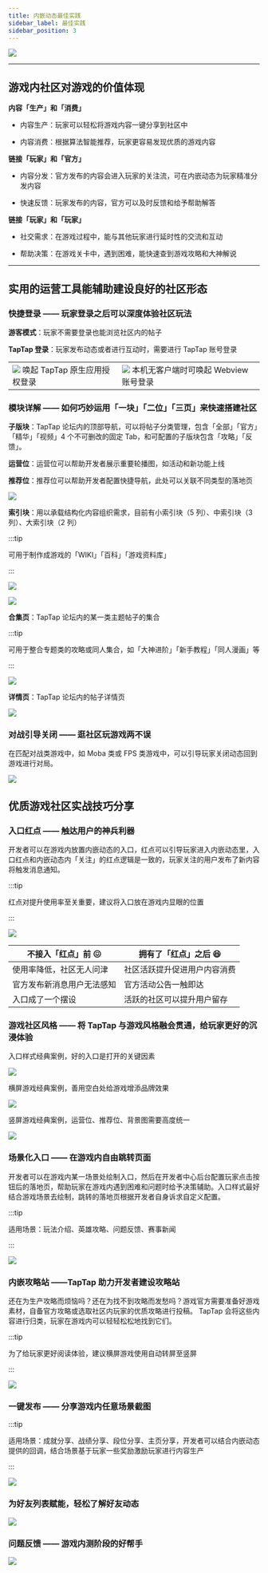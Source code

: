 ```yaml
---
title: 内嵌动态最佳实践
sidebar_label: 最佳实践
sidebar_position: 3
---
```



![](https://capacity-files.lcfile.com/Fo0jjeOf1F4nIsWsuvGt3zUxqt7CRTvQ/head_cover.png)

---

## 游戏内社区对游戏的价值体现

**内容「生产」和「消费」**

- 内容生产：玩家可以轻松将游戏内容一键分享到社区中

- 内容消费：根据算法智能推荐，玩家更容易发现优质的游戏内容

**链接「玩家」和「官方」**

- 内容分发：官方发布的内容会进入玩家的关注流，可在内嵌动态为玩家精准分发内容

- 快速反馈：玩家发布的内容，官方可以及时反馈和给予帮助解答

**链接「玩家」和「玩家」**

- 社交需求：在游戏过程中，能与其他玩家进行延时性的交流和互动

- 帮助决策：在游戏关卡中，遇到困难，能快速查到游戏攻略和大神解说

---

## 实用的运营工具能辅助建设良好的社区形态

### 快捷登录 —— 玩家登录之后可以深度体验社区玩法

**游客模式**：玩家不需要登录也能浏览社区内的帖子

**TapTap 登录**：玩家发布动态或者进行互动时，需要进行 TapTap 账号登录

<table>
  <tr>
    <td>
      <img src="https://capacity-files.lcfile.com/LzgwVVSInYlJl7wPxJbM7U8eEfoguq1s/login_by_app.gif" />
      唤起 TapTap 原⽣应⽤授权登录
    </td>
    <td>
      <img src="https://capacity-files.lcfile.com/2SxGzu0escOIRoGMluivRO7SBrdKp9WR/login_by_webview.gif" />
      本机无客户端时可唤起 Webview 账号登录
    </td>
  </tr>
</table>

### 模块详解 —— 如何巧妙运用「一块」「二位」「三页」来快速搭建社区

**子版块**：TapTap 论坛内的顶部导航，可以将帖子分类管理，包含「全部」「官方」「精华」「视频」4 个不可删改的固定 Tab，和可配置的子版块包含「攻略」「反馈」。

**运营位**：运营位可以帮助开发者展示重要轮播图，如活动和新功能上线

**推荐位**：推荐位可以帮助开发者配置快捷导航，此处可以关联不同类型的落地页

![](https://capacity-files.lcfile.com/l8BvC3sp42vx4eYN817kkf4vNpPYCP8B/3part_show.png)


**索引块**：用以承载结构化内容组织需求，目前有小索引块（5 列）、中索引块（3 列）、大索引块（2 列）

:::tip

可用于制作成游戏的「WIKI」「百科」「游戏资料库」

:::

![](https://capacity-files.lcfile.com/qTvpSWM571lS8SG7jDCOOHBBCMMVFqcE/suoyingkuai1.png)

![](https://capacity-files.lcfile.com/EOd3psIWI1iI23Tbp42k6wGYEFC92tQ9/suoyingkuai2.png)


**合集页**：TapTap 论坛内的某一类主题帖子的集合

:::tip

可用于整合专题类的攻略或同人集合，如「大神进阶」「新手教程」「同人漫画」等

:::

![](https://capacity-files.lcfile.com/Ts0THmlavVwrbpYneg3wjuC4b8BgvBSu/hejiye.png)


**详情页**：TapTap 论坛内的帖子详情页

![](https://capacity-files.lcfile.com/47q8lN0dNFwddsOAAku0U8pEMFzUB8NQ/detail_page.png)

### 对战引导关闭 —— 逛社区玩游戏两不误

在匹配对战类游戏中，如 Moba 类或 FPS 类游戏中，可以引导玩家关闭动态回到游戏进行对局。

![](https://capacity-files.lcfile.com/3CPL9rC7Em4GBnwKjvnv5F6tNl55yc73/close_moment.png)

## 优质游戏社区实战技巧分享

### 入口红点 —— 触达用户的神兵利器

开发者可以在游戏内放置内嵌动态的入口，红点可以引导玩家进入内嵌动态里，入口红点和内嵌动态内「关注」的红点逻辑是一致的，玩家关注的用户发布了新内容将触发消息通知。

:::tip

红点对提升使用率至关重要，建议将入口放在游戏内显眼的位置

:::

![](https://capacity-files.lcfile.com/yIb7UR7pIQW7Ul9AREmVIvjNTRDRsej6/redspot.png)

| 不接入「红点」前 😖        | 拥有了「红点」之后 😆        |
| -------------------------- | ---------------------------- |
| 使用率降低，社区无人问津   | 社区活跃提升促进用户内容消费 |
| 官方发布新消息用户无法感知 | 官方活动公告一触即达         |
| 入口成了一个摆设           | 活跃的社区可以提升用户留存   |

### 游戏社区风格 —— 将 TapTap 与游戏风格融会贯通，给玩家更好的沉浸体验

入口样式经典案例，好的入口是打开的关键因素

![](https://capacity-files.lcfile.com/FvA7941IMNj1kLPRinJo6r0kzi9hXRWv/rukouyangshi.png)

横屏游戏经典案例，善用空白处给游戏增添品牌效果

![](https://capacity-files.lcfile.com/weMWPAcwdNTDsWvmySmvuT7CtlriS3hU/hengpingyangshianli.png)

竖屏游戏经典案例，运营位、推荐位、背景图需要高度统一

![](https://capacity-files.lcfile.com/aUYFPhyCAny748Gk4H96j3kBlbE2DFm4/shupingyangshianli.png)

### 场景化入口 —— 在游戏内自由跳转页面

开发者可以在游戏内某一场景处绘制入口，然后在开发者中心后台配置玩家点击按钮后的落地页，帮助玩家在游戏内遇到困难和问题时给予决策辅助。入口样式最好结合游戏场景去绘制，跳转的落地页根据开发者自身诉求自定义配置。

:::tip

适用场景：玩法介绍、英雄攻略、问题反馈、赛事新闻

:::

![](https://capacity-files.lcfile.com/IVjvBoaoiN4CRSo9odbaT1n53qK02mcE/changjinghuarukou_anli.png)

### 内嵌攻略站 ——TapTap 助力开发者建设攻略站

还在为生产攻略而烦恼吗？还在为找不到攻略而发愁吗？游戏官方需要准备好游戏素材，自备官方攻略或选取社区内玩家的优质攻略进行投稿。 TapTap 会将这些内容进行归类，玩家在游戏内可以轻轻松松地找到它们。

:::tip

为了给玩家更好阅读体验，建议横屏游戏使用自动转屏至竖屏

:::

![](https://capacity-files.lcfile.com/4hHLFMqhfy8erSuwVxCgc7apIRRKsdxD/strategy.png)

### 一键发布 —— 分享游戏内任意场景截图

:::tip

适用场景：成就分享、战绩分享、段位分享、主页分享，开发者可以结合内嵌动态提供的回调，结合场景基于玩家一些奖励激励玩家进行内容生产

:::

![](https://capacity-files.lcfile.com/XUtgbv5RBjxC2LtURbVfrGfArJca6Tzh/share_data.gif)

### 为好友列表赋能，轻松了解好友动态

![](https://capacity-files.lcfile.com/DMPtG4lr2okFv8D0ehmcs66WJKwsbg6H/friend_moments.gif)

### 问题反馈 —— 游戏内测阶段的好帮手

![](https://capacity-files.lcfile.com/OxpqhhT9Apukr21Vd0MC7ErmpviSGQIz/feedback.gif)
